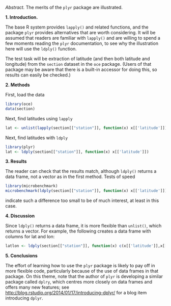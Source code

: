 *Abstract.* The merits of the ``plyr`` package are illustrated.

**1. Introduction.** 

The base R system provides ``lapply()`` and related functions, and the package ``plyr`` provides alternatives that are worth considering.  It will be assumed that readers are familiar with ``lapply()`` and are willing to spend a few moments reading the ``plyr`` documentation, to see why the illustration here will use the ``ldply()`` function.

The test task will be extraction of latitude (and then both latitude and longitude) from the ``section`` dataset in the ``oce`` package.  (Users of that package may be aware that there is a built-in accessor for doing this, so results can easily be checked.)

**2. Methods**

First, load the data

```r
library(oce)
data(section)
```

Next, find latitudes using ``lapply``
```r
lat <- unlist(lapply(section[["station"]], function(x) x[['latitude']]))
```

Next, find latitudes with ``ldply``
```r
library(plyr)
lat <- ldply(section[["station"]], function(x) x[['latitude']])
```

**3. Results**

The reader can check that the results match, although ``ldply()`` returns a data frame, not a vector as in the first method.  Tests of speed
```r
library(microbenchmark)
microbenchmark(ldply(section[["station"]], function(x) x[['latitude']])$V1, unlist(lapply(section[["station"]], function(x) x[['latitude']])))
```
indicate such a difference too small to be of much interest, at least in this case.

**4. Discussion**

Since ``ldply()`` returns a data frame, it is more flexible than ``unlist()``, which returns a vector.  For example, the following creates a data frame with columns for lat and lon:
```r
latlon <- ldply(section[["station"]], function(x) c(x[['latitude']],x[['longitude']]))
```

**5. Conclusions**

The effort of learning how to use the ``plyr`` package is likely to pay off in more flexible code, particularly because of the use of data frames in that package.  On this theme, note that the author of ``plyr`` is developing a similar package called ``dplry``, which centres more closely on data frames and offers many new features; see [http://blog.rstudio.org/2014/01/17/introducing-dplyr/](http://blog.rstudio.org/2014/01/17/introducing-dplyr/) for a blog item introducing ``dplyr``.
